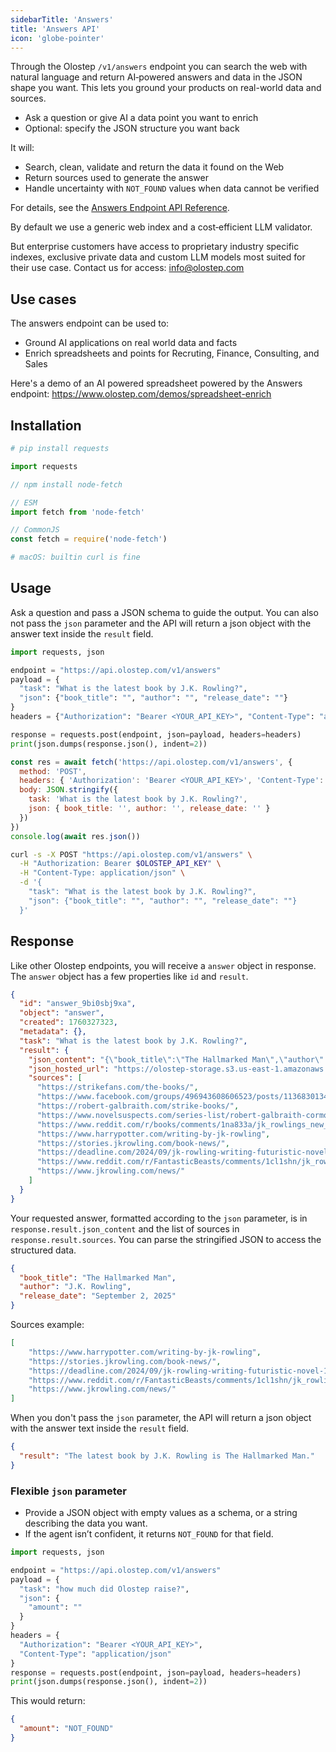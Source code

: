 ```yaml
---
sidebarTitle: 'Answers'
title: 'Answers API'
icon: 'globe-pointer'
---
```


Through the Olostep `/v1/answers` endpoint you can search the web with natural language and return AI‑powered answers and data in the JSON shape you want. This lets you ground your products on real-world data and sources.

- Ask a question or give AI a data point you want to enrich
- Optional: specify the JSON structure you want back

It will:
- Search, clean, validate and return the data it found on the Web 
- Return sources used to generate the answer
- Handle uncertainty with `NOT_FOUND` values when data cannot be verified 

For details, see the [Answers Endpoint API Reference](/api-reference/answers/create).

By default we use a generic web index and a cost‑efficient LLM validator.

But enterprise customers have access to proprietary industry specific indexes, exclusive private data and custom LLM models most suited for their use case. Contact us for access: info@olostep.com



## Use cases
The answers endpoint can be used to:
 - Ground AI applications on real world data and facts
 - Enrich spreadsheets and points for Recruting, Finance, Consulting, and Sales

Here's a demo of an AI powered spreadsheet powered by the Answers endpoint:
https://www.olostep.com/demos/spreadsheet-enrich



## Installation

<CodeGroup>

```python Python
# pip install requests

import requests
```

```js Node
// npm install node-fetch

// ESM
import fetch from 'node-fetch'

// CommonJS
const fetch = require('node-fetch')
```

```bash cURL
# macOS: builtin curl is fine
```

</CodeGroup>

## Usage

Ask a question and pass a JSON schema to guide the output. You can also not pass the `json` parameter and the API will return a json object with the answer text inside the `result` field.

<CodeGroup>

```python Python
import requests, json

endpoint = "https://api.olostep.com/v1/answers"
payload = {
  "task": "What is the latest book by J.K. Rowling?",
  "json": {"book_title": "", "author": "", "release_date": ""}
}
headers = {"Authorization": "Bearer <YOUR_API_KEY>", "Content-Type": "application/json"}

response = requests.post(endpoint, json=payload, headers=headers)
print(json.dumps(response.json(), indent=2))
```

```js Node
const res = await fetch('https://api.olostep.com/v1/answers', {
  method: 'POST',
  headers: { 'Authorization': 'Bearer <YOUR_API_KEY>', 'Content-Type': 'application/json' },
  body: JSON.stringify({
    task: 'What is the latest book by J.K. Rowling?',
    json: { book_title: '', author: '', release_date: '' }
  })
})
console.log(await res.json())
```

```bash cURL
curl -s -X POST "https://api.olostep.com/v1/answers" \
  -H "Authorization: Bearer $OLOSTEP_API_KEY" \
  -H "Content-Type: application/json" \
  -d '{
    "task": "What is the latest book by J.K. Rowling?",
    "json": {"book_title": "", "author": "", "release_date": ""}
  }'
```

</CodeGroup>

## Response

Like other Olostep endpoints, you will receive a `answer` object in response. The `answer` object has a few properties like `id` and `result`.

```json
{
  "id": "answer_9bi0sbj9xa",
  "object": "answer",
  "created": 1760327323,
  "metadata": {},
  "task": "What is the latest book by J.K. Rowling?",
  "result": {
    "json_content": "{\"book_title\":\"The Hallmarked Man\",\"author\":\"J.K. Rowling (as Robert Galbraith)\",\"release_date\":\"2 September 2025\"}",
    "json_hosted_url": "https://olostep-storage.s3.us-east-1.amazonaws.com/answer_9bi0sbj9xa.json",
    "sources": [
      "https://strikefans.com/the-books/",
      "https://www.facebook.com/groups/496943608606523/posts/1136830134617864/",
      "https://robert-galbraith.com/strike-books/",
      "https://www.novelsuspects.com/series-list/robert-galbraith-cormoran-strike-series-in-order/",
      "https://www.reddit.com/r/books/comments/1na833a/jk_rowlings_new_strike_novel_900_pages_of_romance/",
      "https://www.harrypotter.com/writing-by-jk-rowling",
      "https://stories.jkrowling.com/book-news/",
      "https://deadline.com/2024/09/jk-rowling-writing-futuristic-novel-1236093909/",
      "https://www.reddit.com/r/FantasticBeasts/comments/1cl1shn/jk_rowling_may_2024_ive_got_six_more_books_in_my/",
      "https://www.jkrowling.com/news/"
    ]
  }
}
```

Your requested answer, formatted according to the `json` parameter, is in `response.result.json_content` and the list of sources in `response.result.sources`. You can parse the stringified JSON to access the structured data.

```json
{
  "book_title": "The Hallmarked Man",
  "author": "J.K. Rowling",
  "release_date": "September 2, 2025"
}
```

Sources example:

```json
[
    "https://www.harrypotter.com/writing-by-jk-rowling",
    "https://stories.jkrowling.com/book-news/",
    "https://deadline.com/2024/09/jk-rowling-writing-futuristic-novel-1236093909/",
    "https://www.reddit.com/r/FantasticBeasts/comments/1cl1shn/jk_rowling_may_2024_ive_got_six_more_books_in_my/",
    "https://www.jkrowling.com/news/"
]
```

When you don't pass the `json` parameter, the API will return a json object with the answer text inside the `result` field.

```json
{
  "result": "The latest book by J.K. Rowling is The Hallmarked Man."
}
```

### Flexible `json` parameter

- Provide a JSON object with empty values as a schema, or a string describing the data you want.
- If the agent isn’t confident, it returns `NOT_FOUND` for that field.

```python Python
import requests, json

endpoint = "https://api.olostep.com/v1/answers"
payload = {
  "task": "how much did Olostep raise?", 
  "json": {
    "amount": ""
  }
}
headers = {
  "Authorization": "Bearer <YOUR_API_KEY>",
  "Content-Type": "application/json"
}
response = requests.post(endpoint, json=payload, headers=headers)
print(json.dumps(response.json(), indent=2))
```

This would return:

```json
{
  "amount": "NOT_FOUND"
}
```